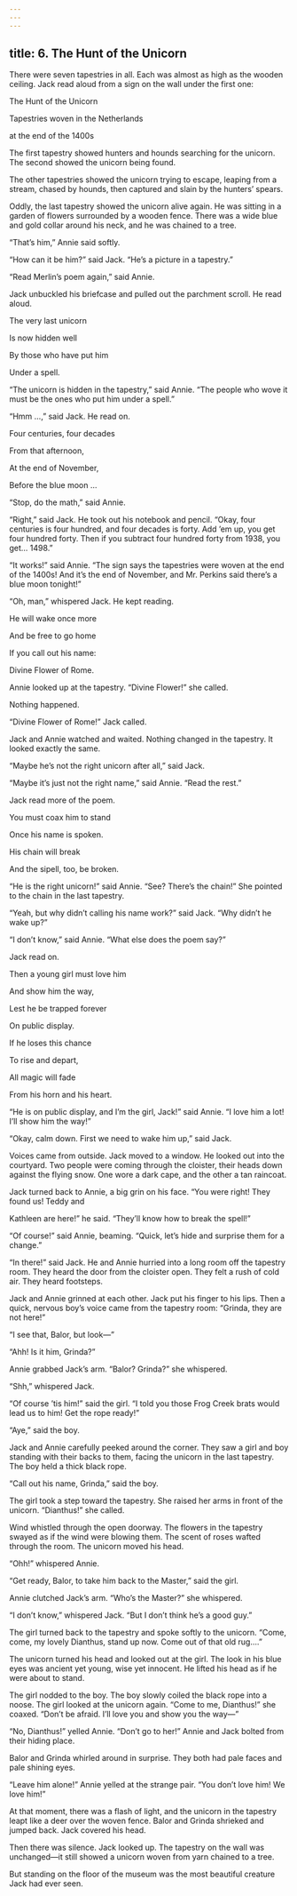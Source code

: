 ```yaml
---
---
---
```

title: 6. The Hunt of the Unicorn
---






There were seven tapestries in all. Each was almost as high as the wooden ceiling. Jack read aloud from a sign on the wall under the first one:

The Hunt of the Unicorn

Tapestries woven in the Netherlands

at the end of the 1400s



The first tapestry showed hunters and hounds searching for the unicorn. The second showed the unicorn being found.

The other tapestries showed the unicorn trying to escape, leaping from a stream, chased by hounds, then captured and slain by the hunters’ spears.

Oddly, the last tapestry showed the unicorn alive again. He was sitting in a garden of flowers surrounded by a wooden fence. There was a wide blue and gold collar around his neck, and he was chained to a tree.

“That’s him,” Annie said softly.

“How can it be him?” said Jack. “He’s a picture in a tapestry.”

“Read Merlin’s poem again,” said Annie.

Jack unbuckled his briefcase and pulled out the parchment scroll. He read aloud.

The very last unicorn

Is now hidden well

By those who have put him

Under a spell.



“The unicorn is hidden in the tapestry,” said Annie. “The people who wove it must be the ones who put him under a spell.”

“Hmm …,” said Jack. He read on.

Four centuries, four decades

From that afternoon,

At the end of November,

Before the blue moon …



“Stop, do the math,” said Annie.

“Right,” said Jack. He took out his notebook and pencil. “Okay, four centuries is four hundred, and four decades is forty. Add ’em up, you get four hundred forty. Then if you subtract four hundred forty from 1938, you get… 1498.”

“It works!” said Annie. “The sign says the tapestries were woven at the end of the 1400s! And it’s the end of November, and Mr. Perkins said there’s a blue moon tonight!”

“Oh, man,” whispered Jack. He kept reading.

He will wake once more

And be free to go home

If you call out his name:

Divine Flower of Rome.



Annie looked up at the tapestry. “Divine Flower!” she called.

Nothing happened.

“Divine Flower of Rome!” Jack called.

Jack and Annie watched and waited. Nothing changed in the tapestry. It looked exactly the same.

“Maybe he’s not the right unicorn after all,” said Jack.

“Maybe it’s just not the right name,” said Annie. “Read the rest.”

Jack read more of the poem.

You must coax him to stand

Once his name is spoken.

His chain will break

And the sipell, too, be broken.



“He is the right unicorn!” said Annie. “See? There’s the chain!” She pointed to the chain in the last tapestry.

“Yeah, but why didn’t calling his name work?” said Jack. “Why didn’t he wake up?”

“I don’t know,” said Annie. “What else does the poem say?”

Jack read on.

Then a young girl must love him

And show him the way,

Lest he be trapped forever

On public display.

If he loses this chance

To rise and depart,

All magic will fade

From his horn and his heart.



“He is on public display, and I’m the girl, Jack!” said Annie. “I love him a lot! I’ll show him the way!”

“Okay, calm down. First we need to wake him up,” said Jack.

Voices came from outside. Jack moved to a window. He looked out into the courtyard. Two people were coming through the cloister, their heads down against the flying snow. One wore a dark cape, and the other a tan raincoat.

Jack turned back to Annie, a big grin on his face. “You were right! They found us! Teddy and

Kathleen are here!” he said. “They’ll know how to break the spell!”

“Of course!” said Annie, beaming. “Quick, let’s hide and surprise them for a change.”

“In there!” said Jack. He and Annie hurried into a long room off the tapestry room. They heard the door from the cloister open. They felt a rush of cold air. They heard footsteps.

Jack and Annie grinned at each other. Jack put his finger to his lips. Then a quick, nervous boy’s voice came from the tapestry room: “Grinda, they are not here!”

“I see that, Balor, but look—”

“Ahh! Is it him, Grinda?”

Annie grabbed Jack’s arm. “Balor? Grinda?” she whispered.

“Shh,” whispered Jack.

“Of course ’tis him!” said the girl. “I told you those Frog Creek brats would lead us to him! Get the rope ready!”

“Aye,” said the boy.

Jack and Annie carefully peeked around the corner. They saw a girl and boy standing with their backs to them, facing the unicorn in the last tapestry. The boy held a thick black rope.

“Call out his name, Grinda,” said the boy.

The girl took a step toward the tapestry. She raised her arms in front of the unicorn. “Dianthus!” she called.

Wind whistled through the open doorway. The flowers in the tapestry swayed as if the wind were blowing them. The scent of roses wafted through the room. The unicorn moved his head.



“Ohh!” whispered Annie.

“Get ready, Balor, to take him back to the Master,” said the girl.

Annie clutched Jack’s arm. “Who’s the Master?” she whispered.

“I don’t know,” whispered Jack. “But I don’t think he’s a good guy.”

The girl turned back to the tapestry and spoke softly to the unicorn. “Come, come, my lovely Dianthus, stand up now. Come out of that old rug….”

The unicorn turned his head and looked out at the girl. The look in his blue eyes was ancient yet young, wise yet innocent. He lifted his head as if he were about to stand.

The girl nodded to the boy. The boy slowly coiled the black rope into a noose. The girl looked at the unicorn again. “Come to me, Dianthus!” she coaxed. “Don’t be afraid. I’ll love you and show you the way—”



“No, Dianthus!” yelled Annie. “Don’t go to her!” Annie and Jack bolted from their hiding place.

Balor and Grinda whirled around in surprise. They both had pale faces and pale shining eyes.

“Leave him alone!” Annie yelled at the strange pair. “You don’t love him! We love him!”

At that moment, there was a flash of light, and the unicorn in the tapestry leapt like a deer over the woven fence. Balor and Grinda shrieked and jumped back. Jack covered his head.

Then there was silence. Jack looked up. The tapestry on the wall was unchanged—it still showed a unicorn woven from yarn chained to a tree.

But standing on the floor of the museum was the most beautiful creature Jack had ever seen.